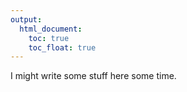 ```yaml
---
output:
  html_document: 
    toc: true
    toc_float: true
---
```

   
I might write some stuff here some time.